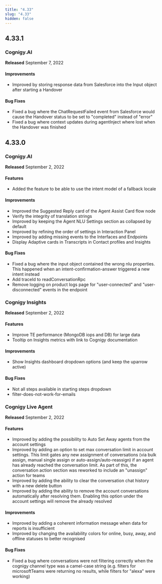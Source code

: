 ```yaml
---
title: "4.33"
slug: "4.33"
hidden: false
---
```



<ReleaseNotesKubernetesRepositoryDeprecated/>

## 4.33.1

### Cognigy.AI

**Released** September 7, 2022

#### Improvements

- Improved by storing response data from Salesforce into the Input object after starting a Handover

#### Bug Fixes

- Fixed a bug where the ChatRequestFailed event from Salesforce would cause the Handover status to be set to "completed" instead of "error"
- Fixed a bug where context updates during agentInject where lost when the Handover was finished

## 4.33.0

### Cognigy.AI

**Released** September 2, 2022

#### Features

- Added the feature to be able to use the intent model of a fallback locale

#### Improvements

- Improved the Suggested Reply card of the Agent Assist Card flow node
- Verify the integrity of translation strings
- Improved by keeping the Agent NLU Settings section as collapsed by default
- Improved by refining the order of settings in Interaction Panel
- Improved by adding missing events to the Interfaces and Endpoints
- Display Adaptive cards in Transcripts in Contact profiles and Insights

#### Bug Fixes

- Fixed a bug where the input object contained the wrong nlu properties. This happened when an intent-confirmation-answer triggered a new intent instead
- Add traceId to readConversationRpc
- Remove logging on product logs page for "user-connected" and "user-disconnected" events in the endpoint

### Cognigy Insights

**Released** September 2, 2022

#### Features

- Improve TE performance (MongoDB iops and DB) for large data
- Tooltip on Insights metrics with link to Cognigy documentation

#### Improvements

- Show Insights dashboard dropdown options (and keep the uparrow active)

#### Bug Fixes

- Not all steps available in starting steps dropdown
- filter-does-not-work-for-emails

### Cognigy Live Agent

**Released** September 2, 2022

#### Features

- Improved by adding the possibility to Auto Set Away agents from the account settings
- Improved by adding an option to set max conversation limit in account settings. This limit gates any new assignment of conversations (via bulk assign, manual single assign or auto-assign/auto-reassign) if an agent has already reached the conversation limit. As part of this, the conversation action section was reworked to include an "unassign" action for teams
- Improved by adding the ability to clear the conversation chat history with a new delete button
- Improved by adding the ability to remove the account conversations automatically after resolving them. Enabling this option under the account settings will remove the already resolved

#### Improvements

- Improved by adding a coherent information message when data for reports is insufficient
- Improved by changing the availability colors for online, busy, away, and offline statuses to better recognised

#### Bug Fixes

- Fixed a bug where conversations were not filtering correctly when the cognigy channel type was a camel-case string (e.g. filters for microsoftTeams were returning no results, while filters for "alexa" were working)

